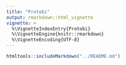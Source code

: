 ```yaml
---
title: "Protobi"
output: rmarkdown::html_vignette
vignette: >
  %\VignetteIndexEntry{Protobi}
  %\VignetteEngine{knitr::rmarkdown}
  %\VignetteEncoding{UTF-8}
---
```


```r
htmltools::includeMarkdown("../README.md")
```
